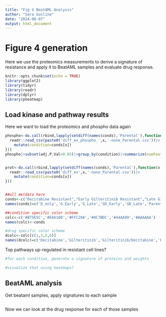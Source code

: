 ```yaml
---
title: "Fig 4 BeatAML Analysis"
author: "Sara Gosline"
date: "2024-08-07"
output: html_document
---
```


# Figure 4 generation

Here we use the proteomics measurements to derive a signature of resistance and apply it to BeatAML samples and evaluate drug response.

```r
knitr::opts_chunk$set(echo = TRUE)
library(ggplot2)
library(tidyr)
library(readr)
library(dplyr)
library(pheatmap)
```

## Load kinase and pathway results

Here we want to load the proteomics and phospho data again

```r


phospho<-do.call(rbind,lapply(setdiff(names(conds),'Parental'),function(x){
  readr::read_csv(paste0('diff_ex_phospho_',x,'-none_Parental.csv'))|>
    mutate(condition=conds[x])
}))
phospho|>subset(adj.P.Val<0.05)|>group_by(condition)|>summarize(numFeatures=n())


prot<-do.call(rbind,lapply(setdiff(names(conds),'Parental'),function(x){
  readr::read_csv(paste0('diff_ex',x,'-none_Parental.csv'))|>
    mutate(condition=conds[x])
}))


##all metdata here
conds<-c("Decitabine Resistant","Early Gilteritinib Resistant","Late Gilteritinib Resistant","Early Gilteritinib/Decitabine Resistant","Late Gilteritinib/Decitabine Resistant",'Parental')
names(conds)=c('D_only','G_Early','G_Late','GD_Early','GD_Late','Parental')

##condition specific color scheme
colc<-c('#B75E5C','#E66100','#FFC20A','#0C7BDC','#44AA99','#AAAAAA')
names(colc)<-conds

#drug specific color scheme
dcolc<-colc[c(1,3,5,6)]
names(dcolc)=c('Decitabine','Gilteritinib','Gilteritinib/Decitabine','Parental')

```

Top pathways up-regulated in resistant cell lines?
```r

#for each condition, generate a signature of proteins and weights

#visualize that using heatmaps?
```

## BeatAML analysis

Get beataml samples, apply signatures to each sample

```r


```



Now we can look at the drug response for each of those samples

```r

```


